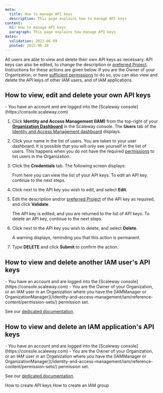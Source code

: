 ```yaml
---
meta:
  title: How to manage API keys
  description: This page explains how to manage API keys
content:
  h1: How to manage API keys
  paragraph: This page explains how manage API keys
dates:
  validation: 2022-06-09
  posted: 2022-06-20
---
```


All users are able to view and delete their own API keys as necessary. API keys can also be edited, to change the description or [preferred Project](/identity-and-access-management/iam/api-cli/using-api-key-object-storage/). Instructions for these actions are given below. If you are the Owner of your Organization, or have [sufficient permissions](/identity-and-access-management/iam/reference-content/permission-sets) to do so, you can also view and delete the API keys of other IAM users, and of IAM applications.

## How to view, edit and delete your own API keys

<Message type="requirement">
  - You have an account and are logged into the [Scaleway console](https://console.scaleway.com)
</Message>

1. Click **Identity and Access Management (IAM)** from the top-right of your [**Organization Dashboard**](https://console.scaleway.com/organization) in the Scaleway console. The **Users** tab of the [Identity and Access Management dashboard](https://console.scaleway.com/iam/users) displays.
    <Lightbox src="scaleway-iam-dashboard.webp" alt="" />
2. Click your name in the list of users. You are taken to your user dashboard.
    <Message type="note">
      It is possible that you will only see yourself in the list of users. This happens when you do not have the required [permissions](/identity-and-access-management/iam/reference-content/permission-sets) to list users in the Organization. 
    </Message>
3. Click the **Credentials** tab. The following screen displays:
    <Lightbox src="scaleway-user-credentials.webp" alt="" />

    From here you can view the list of your API keys. To edit an API key, continue to the next steps.

4. Click <Icon name="more" /> next to the API key you wish to edit, and select **Edit**.

5. Edit the description and/or [preferred Project](/identity-and-access-management/iam/reference-content/using-api-key-object-storage) of the API key as required, and click **Validate**.

    The API key is edited, and you are returned to the list of API keys. To delete an API key, continue to the next steps.

6. Click <Icon name="more" /> next to the API key you wish to delete, and select **Delete**.

    A warning displays, reminding you that this action is permanent.
7. Type **DELETE** and click **Submit** to confirm the action.

## How to view and delete another IAM user's API keys

<Message type="requirement">
  - You have an account and are logged into the [Scaleway console](https://console.scaleway.com)
  - You are the Owner of your Organization, or an IAM user in an Organization where you have the [IAMManager or OrganizationManager](/identity-and-access-management/iam/reference-content/permission-sets/) permission set. 
</Message>

See our [dedicated documentation](/identity-and-access-management/iam/how-to/manage-users#how-to-view-and-delete-user-api-keys).

## How to view and delete an IAM application's API keys

<Message type="requirement">
  - You have an account and are logged into the [Scaleway console](https://console.scaleway.com)
  - You are the Owner of your Organization, or an IAM user in an Organization where you have the [IAMManager or OrganizationManager](/identity-and-access-management/iam/reference-content/permission-sets/) permission set. 
</Message>

See our [dedicated documentation](/identity-and-access-management/iam/how-to/manage-users#/identity-and-access-management/iam/how-to/manage-applications#how-to-manage-an-application's-api-keys).

<Navigation title="See Also">
  <PreviousButton to="/identity-and-access-management/iam/how-to/create-api-keys/">How to create API keys</PreviousButton>
  <NextButton to="/identity-and-access-management/iam/how-to/create-group/">How to create an IAM group</NextButton>
</Navigation>